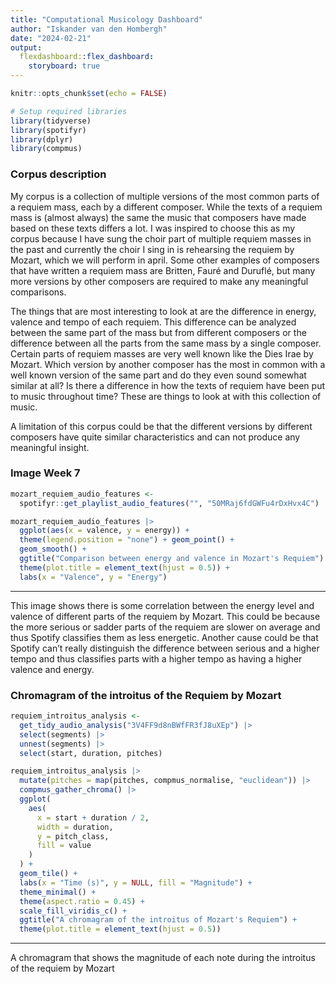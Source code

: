 ```yaml
---
title: "Computational Musicology Dashboard"
author: "Iskander van den Hombergh"
date: "2024-02-21"
output: 
  flexdashboard::flex_dashboard:
    storyboard: true
---
```


```r
knitr::opts_chunk$set(echo = FALSE)

# Setup required libraries
library(tidyverse)
library(spotifyr)
library(dplyr)
library(compmus)
```

### Corpus description

My corpus is a collection of multiple versions of the most common parts of a requiem mass, each by a different composer. While the texts of a requiem mass is (almost always) the same the music that composers have made based on these texts differs a lot. I was inspired to choose this as my corpus because I have sung the choir part of multiple requiem masses in the past and currently the choir I sing in is rehearsing the requiem by Mozart, which we will perform in april. Some other examples of composers that have written a requiem mass are Britten, Fauré and Duruflé, but many more versions by other composers are required to make any meaningful comparisons.

The things that are most interesting to look at are the difference in energy, valence and tempo of each requiem. This difference can be analyzed between the same part of the mass but from different composers or the difference between all the parts from the same mass by a single composer. Certain parts of requiem masses are very well known like the Dies Irae by Mozart. Which version by another composer has the most in common with a well known version of the same part and do they even sound somewhat similar at all? Is there a difference in how the texts of requiem have been put to music throughout time? These are things to look at with this collection of music.

A limitation of this corpus could be that the different versions by different composers have quite similar characteristics and can not produce any meaningful insight.

### Image Week 7

```r
mozart_requiem_audio_features <-
  spotifyr::get_playlist_audio_features("", "50MRaj6fdGWFu4rDxHvx4C")

mozart_requiem_audio_features |>
  ggplot(aes(x = valence, y = energy)) +
  theme(legend.position = "none") + geom_point() +
  geom_smooth() +
  ggtitle("Comparison between energy and valence in Mozart's Requiem") +
  theme(plot.title = element_text(hjust = 0.5)) +
  labs(x = "Valence", y = "Energy")
```

***

This image shows there is some correlation between the energy level and valence of different parts of the requiem by Mozart. This could be because the more serious or sadder parts of the requiem are slower on average and thus Spotify classifies them as less energetic. Another cause could be that Spotify can't really distinguish the difference between serious and a higher tempo and thus classifies parts with a higher tempo as having a higher valence and energy.


### Chromagram of the introitus of the Requiem by Mozart

```r
requiem_introitus_analysis <-
  get_tidy_audio_analysis("3V4FF9d8nBWfFR3fJ8uXEp") |>
  select(segments) |>
  unnest(segments) |>
  select(start, duration, pitches)

requiem_introitus_analysis |>
  mutate(pitches = map(pitches, compmus_normalise, "euclidean")) |>
  compmus_gather_chroma() |>
  ggplot(
    aes(
      x = start + duration / 2,
      width = duration,
      y = pitch_class,
      fill = value
    )
  ) +
  geom_tile() +
  labs(x = "Time (s)", y = NULL, fill = "Magnitude") +
  theme_minimal() +
  theme(aspect.ratio = 0.45) +
  scale_fill_viridis_c() +
  ggtitle("A chromagram of the introitus of Mozart's Requiem") +
  theme(plot.title = element_text(hjust = 0.5))
```

***

A chromagram that shows the magnitude of each note during the introitus of the requiem by Mozart